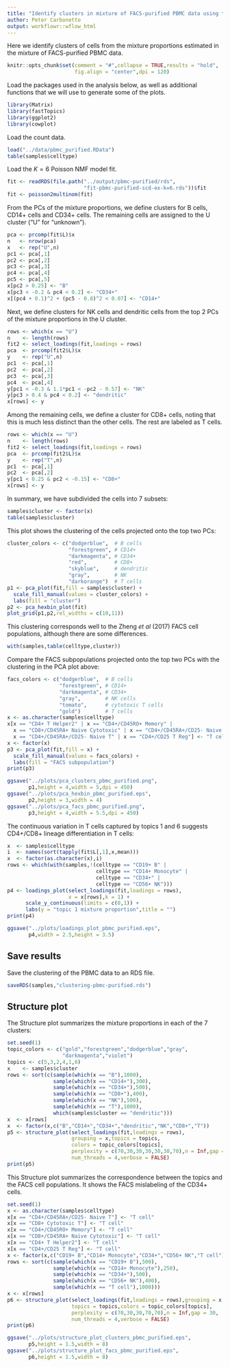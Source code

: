```yaml
---
title: "Identify clusters in mixture of FACS-purified PBMC data using topic model"
author: Peter Carbonetto
output: workflowr::wflow_html
---
```


Here we identify clusters of cells from the mixture proportions
estimated in the mixture of FACS-purified PBMC data.

```r
knitr::opts_chunk$set(comment = "#",collapse = TRUE,results = "hold",
                      fig.align = "center",dpi = 120)
```

Load the packages used in the analysis below, as well as additional
functions that we will use to generate some of the plots.

```r
library(Matrix)
library(fastTopics)
library(ggplot2)
library(cowplot)
```

Load the count data.

```r
load("../data/pbmc_purified.RData")
table(samples$celltype)
```

Load the $K = 6$ Poisson NMF model fit.

```r
fit <- readRDS(file.path("../output/pbmc-purified/rds",
                         "fit-pbmc-purified-scd-ex-k=6.rds"))$fit
fit <- poisson2multinom(fit)
```

From the PCs of the mixture proportions, we define clusters for B cells,
CD14+ cells and CD34+ cells. The remaining cells are assigned to the U
cluster ("U" for "unknown").

```r
pca <- prcomp(fit$L)$x
n   <- nrow(pca)
x   <- rep("U",n)
pc1 <- pca[,1]
pc2 <- pca[,2]
pc3 <- pca[,3]
pc4 <- pca[,4]
pc5 <- pca[,5]
x[pc2 > 0.25] <- "B"
x[pc3 < -0.2 & pc4 < 0.2] <- "CD34+"
x[(pc4 + 0.1)^2 + (pc5 - 0.8)^2 < 0.07] <- "CD14+"
```

Next, we define clusters for NK cells and dendritic cells from the top
2 PCs of the mixture proportions in the U cluster.

```r
rows <- which(x == "U")
n    <- length(rows)
fit2 <- select_loadings(fit,loadings = rows)
pca  <- prcomp(fit2$L)$x
y    <- rep("U",n)
pc1  <- pca[,1]
pc2  <- pca[,2]
pc3  <- pca[,3]
pc4  <- pca[,4]
y[pc1 < -0.3 & 1.1*pc1 < -pc2 - 0.57] <- "NK"
y[pc3 > 0.4 & pc4 < 0.2] <- "dendritic"
x[rows] <- y
```

Among the remaining cells, we define a cluster for CD8+ cells, noting
that this is much less distinct than the other cells. The rest are
labeled as T cells.

```r
rows <- which(x == "U")
n    <- length(rows)
fit2 <- select_loadings(fit,loadings = rows)
pca  <- prcomp(fit2$L)$x
y    <- rep("T",n)
pc1  <- pca[,1]
pc2  <- pca[,2]
y[pc1 < 0.25 & pc2 < -0.15] <- "CD8+"
x[rows] <- y
```

In summary, we have subdivided the cells into 7 subsets:

```r
samples$cluster <- factor(x)
table(samples$cluster)
```

This plot
shows the clustering of the cells projected onto the top two PCs:

```r
cluster_colors <- c("dodgerblue",  # B cells
                    "forestgreen", # CD14+
					"darkmagenta", # CD34+ 
                    "red",         # CD8+
					"skyblue",     # dendritic
					"gray",        # NK
					"darkorange")  # T cells
p1 <- pca_plot(fit,fill = samples$cluster) +
  scale_fill_manual(values = cluster_colors) +
  labs(fill = "cluster")
p2 <- pca_hexbin_plot(fit)
plot_grid(p1,p2,rel_widths = c(10,11))
```

This clustering corresponds well to the Zheng *et al* (2017) FACS cell
populations, although there are some differences.

```r
with(samples,table(celltype,cluster))
```

Compare the FACS subpopulations projected onto the top two PCs with
the clustering in the PCA plot above:

```r
facs_colors <- c("dodgerblue",  # B cells
                 "forestgreen", # CD14+
                 "darkmagenta", # CD34+
                 "gray",        # NK cells
                 "tomato",      # cytotoxic T cells
                 "gold")        # T cells
x <- as.character(samples$celltype)
x[x == "CD4+ T Helper2" | x == "CD4+/CD45RO+ Memory" |
  x == "CD8+/CD45RA+ Naive Cytotoxic" | x == "CD4+/CD45RA+/CD25- Naive T" | 
  x == "CD4+/CD45RA+/CD25- Naive T" | x == "CD4+/CD25 T Reg"] <- "T cell"
x <- factor(x)
p3 <- pca_plot(fit,fill = x) +
  scale_fill_manual(values = facs_colors) +
  labs(fill = "FACS subpopulation")
print(p3)
```

```r
ggsave("../plots/pca_clusters_pbmc_purified.png",
       p1,height = 4,width = 5,dpi = 450)
ggsave("../plots/pca_hexbin_pbmc_purified.eps",
	   p2,height = 3,width = 4)
ggsave("../plots/pca_facs_pbmc_purified.png",
       p3,height = 4,width = 5.5,dpi = 450)
```

The continuous variation in T cells captured by topics 1 and 6 
suggests CD4+/CD8+ lineage differentiation in T cells:

```r
x  <- samples$celltype
i  <- names(sort(tapply(fit$L[,1],x,mean)))
x  <- factor(as.character(x),i)
rows <- which(with(samples,!(celltype == "CD19+ B" |
                             celltype == "CD14+ Monocyte" |
                             celltype == "CD34+" |
							 celltype == "CD56+ NK")))
p4 <- loadings_plot(select_loadings(fit,loadings = rows),
                    x = x[rows],k = 1) +
      scale_y_continuous(limits = c(0,1)) +
      labs(y = "topic 1 mixture proportion",title = "")
print(p4)
```

```r
ggsave("../plots/loadings_plot_pbmc_purified.eps",
       p4,width = 2.5,height = 3.5)
```

Save results
------------

Save the clustering of the PBMC data to an RDS file.

```r
saveRDS(samples,"clustering-pbmc-purified.rds")
```

Structure plot
--------------

The Structure plot summarizes the mixture proportions in each of the 7
clusters:

```r
set.seed(1)
topic_colors <- c("gold","forestgreen","dodgerblue","gray",
                  "darkmagenta","violet")
topics <- c(5,3,2,4,1,6)
x    <- samples$cluster
rows <- sort(c(sample(which(x == "B"),1000),
               sample(which(x == "CD14+"),300),
               sample(which(x == "CD34+"),500),
               sample(which(x == "CD8+"),400),
               sample(which(x == "NK"),500),
               sample(which(x == "T"),1000),
			   which(samples$cluster == "dendritic")))
x  <- x[rows]
x  <- factor(x,c("B","CD14+","CD34+","dendritic","NK","CD8+","T"))
p5 <- structure_plot(select_loadings(fit,loadings = rows),
                     grouping = x,topics = topics,
                     colors = topic_colors[topics],
   	  			     perplexity = c(70,30,30,30,30,30,70),n = Inf,gap = 50,
					 num_threads = 4,verbose = FALSE)
print(p5)
```

This Structure plot summarizes the correspondence between the topics
and the FACS cell populations. It shows the FACS mislabeling of the
CD34+ cells.

```r
set.seed(1)
x <- as.character(samples$celltype)
x[x == "CD4+/CD45RA+/CD25- Naive T"] <- "T cell"
x[x == "CD8+ Cytotoxic T"] <- "T cell"
x[x == "CD4+/CD45RO+ Memory"] <- "T cell"
x[x == "CD8+/CD45RA+ Naive Cytotoxic"] <- "T cell"
x[x == "CD4+ T Helper2"] <- "T cell"
x[x == "CD4+/CD25 T Reg"] <- "T cell"
x <- factor(x,c("CD19+ B","CD14+ Monocyte","CD34+","CD56+ NK","T cell"))
rows <- sort(c(sample(which(x == "CD19+ B"),500),
               sample(which(x == "CD14+ Monocyte"),250),
               sample(which(x == "CD34+"),500),
               sample(which(x == "CD56+ NK"),400),
               sample(which(x == "T cell"),1000)))
x <- x[rows]
p6 <- structure_plot(select_loadings(fit,loadings = rows),grouping = x,
                     topics = topics,colors = topic_colors[topics],
   	  			     perplexity = c(70,30,30,70,70),n = Inf,gap = 30,
					 num_threads = 4,verbose = FALSE)
print(p6)
```

```r
ggsave("../plots/structure_plot_clusters_pbmc_purified.eps",
       p5,height = 1.5,width = 8)
ggsave("../plots/structure_plot_facs_pbmc_purified.eps",
	   p6,height = 1.5,width = 8)
```

